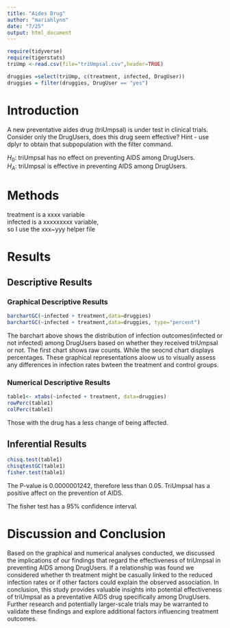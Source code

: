 ```yaml
---
title: "Aides Drug"
author: "mariahlynn"
date: "7/25"
output: html_document
---
```


```r
require(tidyverse)
require(tigerstats)
triUmp <-read.csv(file="triUmpsal.csv",header=TRUE)

druggies =select(triUmp, c(treatment, infected, DrugUser))
druggies = filter(druggies, DrugUser == "yes")

```


# Introduction


<!--In this section you explain what you are trying to show.  Where did the data come from?  What is the research or other question you are trying to answer?.  If you skimp in this section expect to be marked down in your grade. Paint a picture of the project a couple of paragraphs is expected!-->
A new  preventative aides drug (triUmpsal) is under test in clinical trials. Consider only the DrugUsers, does this drug seem effective?  Hint - use dplyr to obtain that subpopulation with the filter command.

$H_0$: triUmpsal has no effect on preventing AIDS among DrugUsers.    
$H_A$: triUmpsal is effective in preventing AIDS among DrugUsers.     

# Methods



<!--Decide on your methods:  use "variable analysis" or other appropriate descriptors.  Make sure to choose at least one graphical method and at least one numerical method. Discuss what data manipulations may be needed for example subsetting or other binning procedures and what sort of graphical displays and inferential tools will be used!-->

treatment is a xxxx variable  
infected is a xxxxxxxxx variable,  
so I use the xxx~yyy helper file   

# Results

<!--Divide this section into two sub-sections:  One for your descriptive  results and one for your inferential results.!-->


## Descriptive Results

### Graphical Descriptive Results

```r
barchartGC(~infected + treatment,data=druggies)
barchartGC(~infected + treatment,data=druggies, type="percent")

```
The barchart above shows the distribution of infection outcomes(infected or not infected) among DrugUsers based on whether they received triUmpsal or not. The first chart shows raw counts. While the seocnd chart displays percentages. These graphical representations aloow us to visually assess any differences in infection rates bwteen the treatment and control groups. 

<!--Graphical results here.  Make sure to show your code.  Provide appropriate labels for axes, giving units if possible, and provide a good title for the graph, too.  Use the graphical results to describe the patterns if any that exist in the data as focused toward the research question. Bottom line is to explain the features of the graph that are relevant to conforming or departing to what is expected by your null hypothesis !-->

### Numerical Descriptive Results

```r
table1<- xtabs(~infected + treatment, data=druggies) 
rowPerc(table1)
colPerc(table1)
```
Those with the drug has a less change of being affected. 

<!--Numerical results go here. Use the numerical results to describe the patterns if any that exist in the data as focused toward the research question!-->

## Inferential Results

<!--State hypothesis clearly.  Make sure your discussion of the inferential test covers all the aspects that the test output produces, such as test statistic, p-value etc.  Make a decision about the null hypothesis, explain the assumptions on which the selected test/procedure was based, and why the chosen procedure satisfys the assumptions and is appropriate to answer the research question!-->

```r
chisq.test(table1)
chisqtestGC(table1)
fisher.test(table1)
```
The P-value is 0.0000001242, therefore less than 0.05. TriUmpsal has a positive affect on the prevention of AIDS. 

The fisher test has a 95% confidence interval. 

# Discussion and Conclusion
Based on the graphical and numerical analyses conducted, we discussed the implications of our findings that regard the effectiveness of triUmpsal in preventing AIDS among DrugUsers. If a relationship was found we considered whether th treatment might be casually linked to the reduced infection rates or if other factors could explain the observed association.
In conclusion, this study provides valuable insights into potential effectiveness of triUmpsal as a preventative AIDS drug specifically among DrugUsers. Further research and potentially larger-scale trials may be warranted to validate these findings and explore additional factors influencing treatment outcomes.

<!--Discussion and conclusion here.  If you found a relationship be sure to consider whether the relationship occurs because one of the variavbles causes the other, or whether they perhasps are related for some other reason.  Watch the chapter 6 videos from the GeorgeTown videos collection.!-->
